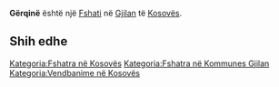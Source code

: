 {{Fshat në Kosovës
 | Emri                = Gërqinë
 | EmriAlt                = Gercine,Gerqin,Gerqina,Gerqine,Grchina,Grcin,Grcina,Grčin,Grčina,Gërqin,Gërqina,Gërqinë,Gërçinë,Грчина
 | Emri (Rasa dhanore) = 
 | Figura              = 
 | Shteti              = Kosovës
 | Komuna              = Gjilan
 | Kodi postar         = 
 | Sipërfaqja          = 

 | Popullsia           = 

 | Regj. i popullsisë  = 
 | Dend. e popullsisë  = 
 | Faqja zyrtare       = 
 <!--- Koordinatat ----> 
 | Gjerësia            = 42.29639
 | Gjatësia            = 20.48444
 | Lartësia            = 
}}
'''Gërqinë''' është një [[Fshati]] në [[Gjilan]] të [[Kosovës]].

<!-- == Gjeografia == -->
<!-- == Historia == -->
<!-- == Demografia == -->
== Shih edhe ==
{{Komuna Gjilan}}
{{Kosovo-Administrata-Cung}}

[[Kategoria:Fshatra në Kosovës]]
[[Kategoria:Fshatra në Kommunes Gjilan]]
[[Kategoria:Vendbanime në Kosovës]]